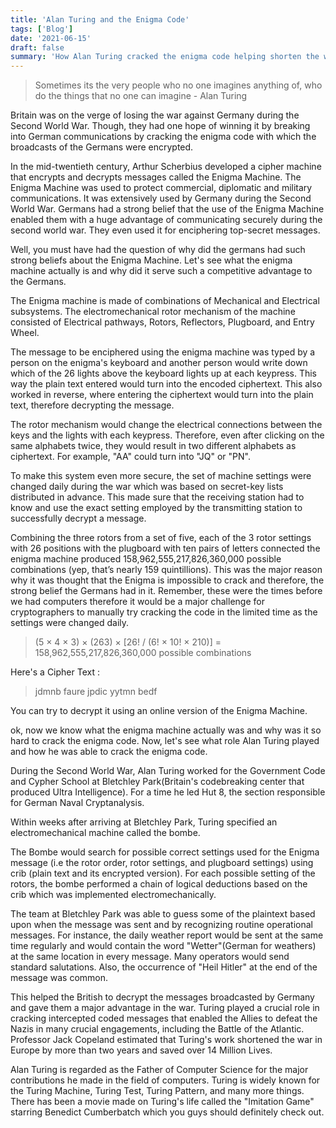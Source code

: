 ```yaml
---
title: 'Alan Turing and the Enigma Code'
tags: ['Blog']
date: '2021-06-15'
draft: false
summary: 'How Alan Turing cracked the enigma code helping shorten the war and saving lives of millions.'
---
```


> Sometimes its the very people who no one imagines anything of, who do the things that no one can imagine - Alan Turing

Britain was on the verge of losing the war against Germany during the Second World War. Though, they had one hope of winning it by breaking into German communications by cracking the enigma code with which the broadcasts of the Germans were encrypted.

In the mid-twentieth century, Arthur Scherbius developed a cipher machine that encrypts and decrypts messages called the Enigma Machine. The Enigma Machine was used to protect commercial, diplomatic and military communications. It was extensively used by Germany during the Second World War. Germans had a strong belief that the use of the Enigma Machine enabled them with a huge advantage of communicating securely during the second world war. They even used it for enciphering top-secret messages.

Well, you must have had the question of why did the germans had such strong beliefs about the Enigma Machine. Let's see what the enigma machine actually is and why did it serve such a competitive advantage to the Germans.

The Enigma machine is made of combinations of Mechanical and Electrical subsystems. The electromechanical rotor mechanism of the machine consisted of Electrical pathways, Rotors, Reflectors, Plugboard, and Entry Wheel.

The message to be enciphered using the enigma machine was typed by a person on the enigma's keyboard and another person would write down which of the 26 lights above the keyboard lights up at each keypress. This way the plain text entered would turn into the encoded ciphertext. This also worked in reverse, where entering the ciphertext would turn into the plain text, therefore decrypting the message.

The rotor mechanism would change the electrical connections between the keys and the lights with each keypress. Therefore, even after clicking on the same alphabets twice, they would result in two different alphabets as ciphertext. For example, "AA" could turn into "JQ" or "PN".

To make this system even more secure, the set of machine settings were changed daily during the war which was based on secret-key lists distributed in advance. This made sure that the receiving station had to know and use the exact setting employed by the transmitting station to successfully decrypt a message.

Combining the three rotors from a set of five, each of the 3 rotor settings with 26 positions with the plugboard with ten pairs of letters connected the enigma machine produced 158,962,555,217,826,360,000 possible combinations (yep, that’s nearly 159 quintillions). This was the major reason why it was thought that the Enigma is impossible to crack and therefore, the strong belief the Germans had in it. Remember, these were the times before we had computers therefore it would be a major challenge for cryptographers to manually try cracking the code in the limited time as the settings were changed daily.

> (5 × 4 × 3) × (263) × [26! / (6! × 10! × 210)] = 158,962,555,217,826,360,000 possible combinations

Here's a Cipher Text :

> jdmnb faure jpdic yytmn bedf

You can try to decrypt it using an online version of the Enigma Machine.

ok, now we know what the enigma machine actually was and why was it so hard to crack the enigma code. Now, let's see what role Alan Turing played and how he was able to crack the enigma code.

During the Second World War, Alan Turing worked for the Government Code and Cypher School at Bletchley Park(Britain's codebreaking center that produced Ultra Intelligence). For a time he led Hut 8, the section responsible for German Naval Cryptanalysis.

Within weeks after arriving at Bletchley Park, Turing specified an electromechanical machine called the bombe.

The Bombe would search for possible correct settings used for the Enigma message (i.e the rotor order, rotor settings, and plugboard settings) using crib (plain text and its encrypted version). For each possible setting of the rotors, the bombe performed a chain of logical deductions based on the crib which was implemented electromechanically.

The team at Bletchley Park was able to guess some of the plaintext based upon when the message was sent and by recognizing routine operational messages. For instance, the daily weather report would be sent at the same time regularly and would contain the word "Wetter"(German for weathers) at the same location in every message. Many operators would send standard salutations. Also, the occurrence of "Heil Hitler" at the end of the message was common.

This helped the British to decrypt the messages broadcasted by Germany and gave them a major advantage in the war. Turing played a crucial role in cracking intercepted coded messages that enabled the Allies to defeat the Nazis in many crucial engagements, including the Battle of the Atlantic. Professor Jack Copeland estimated that Turing's work shortened the war in Europe by more than two years and saved over 14 Million Lives.

Alan Turing is regarded as the Father of Computer Science for the major contributions he made in the field of computers. Turing is widely known for the Turing Machine, Turing Test, Turing Pattern, and many more things. There has been a movie made on Turing's life called the "Imitation Game" starring Benedict Cumberbatch which you guys should definitely check out.
